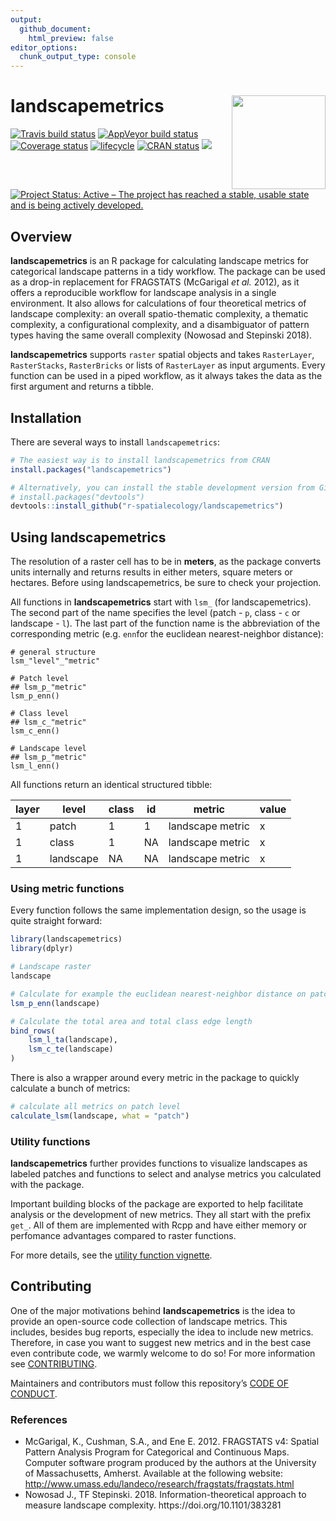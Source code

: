 ```yaml
---
output:
  github_document:
    html_preview: false
editor_options: 
  chunk_output_type: console
---
```


<!-- README.md is generated from README.Rmd. Please edit that file -->

# landscapemetrics <img src="man/figures/logo.png" align="right" width="150" />

[![Travis build
status](https://travis-ci.org/r-spatialecology/landscapemetrics.svg?branch=master)](https://travis-ci.org/r-spatialecology/landscapemetrics)
[![AppVeyor build
status](https://ci.appveyor.com/api/projects/status/github/r-spatialecology/landscapemetrics?branch=master&svg=true)](https://ci.appveyor.com/project/r-spatialecology/landscapemetrics)
[![Coverage
status](https://codecov.io/gh/r-spatialecology/landscapemetrics/branch/master/graph/badge.svg)](https://codecov.io/github/r-spatialecology/landscapemetrics?branch=master)
[![lifecycle](https://img.shields.io/badge/lifecycle-maturing-blue.svg)](https://www.tidyverse.org/lifecycle/#maturing)
[![CRAN status](https://www.r-pkg.org/badges/version/landscapemetrics)](https://cran.r-project.org/package=landscapemetrics)
[![](http://cranlogs.r-pkg.org/badges/grand-total/landscapemetrics)](http://cran.rstudio.com/web/packages/landscapemetrics/index.html)
[![Project Status: Active – The project has reached a stable, usable
state and is being actively
developed.](http://www.repostatus.org/badges/latest/active.svg)](http://www.repostatus.org/#active)

## Overview

**landscapemetrics** is an R package for calculating landscape metrics
for categorical landscape patterns in a tidy workflow. The package can be
used as a drop-in replacement for FRAGSTATS (McGarigal *et al.* 2012), as it
offers a reproducible workflow for landscape analysis in a single environment.
It also allows for calculations of four theoretical metrics of landscape
complexity: an overall spatio-thematic complexity, a thematic complexity, a configurational complexity, and a disambiguator of pattern types having the
same overall complexity (Nowosad and Stepinski 2018).

**landscapemetrics** supports `raster` spatial objects and takes `RasterLayer`,
`RasterStacks`, `RasterBricks` or lists of `RasterLayer` as input
arguments. Every function can be used in a piped workflow, as it always
takes the data as the first argument and returns a tibble. 

## Installation

There are several ways to install `landscapemetrics`:

```r
# The easiest way is to install landscapemetrics from CRAN
install.packages("landscapemetrics")

# Alternatively, you can install the stable development version from Github
# install.packages("devtools")
devtools::install_github("r-spatialecology/landscapemetrics")
```

## Using landscapemetrics

The resolution of a raster cell has to be in **meters**, as the package converts units internally and returns
results in either meters, square meters or hectares. Before using landscapemetrics, be sure to check your projection.

All functions in **landscapemetrics** start with `lsm_` (for landscapemetrics). 
The second part of the name specifies the level (patch - `p`, class - `c` or landscape - `l`).
The last part of the function name is the abbreviation of the corresponding metric 
(e.g. `enn`for the euclidean nearest-neighbor distance):   

```
# general structure
lsm_"level"_"metric"

# Patch level
## lsm_p_"metric"
lsm_p_enn()

# Class level
## lsm_c_"metric"
lsm_c_enn()

# Landscape level
## lsm_p_"metric"
lsm_l_enn()
```

All functions return an identical structured tibble:

<center>
<p style="text-align:center;">

| layer | level     | class | id | metric           | value |
| ----- | --------- | ----- | -- | ---------------- | ----- |
| 1     | patch     | 1     | 1  | landscape metric | x     |
| 1     | class     | 1     | NA | landscape metric | x     |
| 1     | landscape | NA    | NA | landscape metric | x     |

</p>
</center>

### Using metric functions

Every function follows the same implementation design, so the usage is
quite straight forward:

```r
library(landscapemetrics)
library(dplyr)

# Landscape raster
landscape

# Calculate for example the euclidean nearest-neighbor distance on patch level
lsm_p_enn(landscape)

# Calculate the total area and total class edge length
bind_rows(
    lsm_l_ta(landscape), 
    lsm_c_te(landscape)
)
```

There is also a wrapper around every metric in the package to quickly calculate
a bunch of metrics:

```r
# calculate all metrics on patch level
calculate_lsm(landscape, what = "patch")
```

### Utility functions

**landscapemetrics** further provides functions to visualize landscapes
as labeled patches and functions to select and analyse metrics you
calculated with the package.

Important building blocks of the package are exported to help facilitate analysis
or the development of new metrics. They all start with the prefix `get_`.
All of them are implemented with Rcpp and have either memory or perfomance advantages
compared to raster functions.

For more details, see the [utility function vignette](https://r-spatialecology.github.io/landscapemetrics/articles/articles/utility.html).

## Contributing

One of the major motivations behind **landscapemetrics** is the idea to
provide an open-source code collection of landscape metrics. This
includes, besides bug reports, especially the idea to include new
metrics. Therefore, in case you want to suggest new metrics and in the
best case even contribute code, we warmly welcome to do so\! For more
information see [CONTRIBUTING](CONTRIBUTING.md).

Maintainers and contributors must follow this repository’s [CODE OF
CONDUCT](CODE_OF_CONDUCT.md).

### References

- McGarigal, K., Cushman, S.A., and Ene E. 2012. FRAGSTATS v4: Spatial Pattern Analysis Program for Categorical and Continuous Maps. Computer software program produced by the authors at the University of Massachusetts, Amherst. Available at the following website: <http://www.umass.edu/landeco/research/fragstats/fragstats.html>
- Nowosad J., TF Stepinski. 2018. Information-theoretical approach to measure landscape complexity. https://doi.org/10.1101/383281
